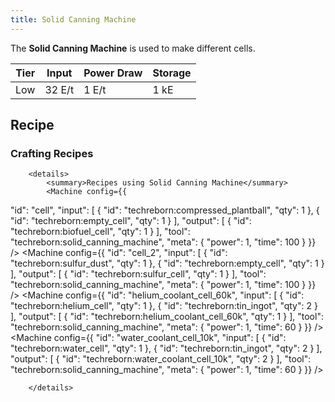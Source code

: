 ```yaml
---
title: Solid Canning Machine
---
```


<ItemImage
  file="solid_canning_machine"
  alt="Solid Canning Machine"
  size="200"
/>

The **Solid Canning Machine** is used to make different cells.

| Tier | Input  | Power Draw | Storage |
| ---- | ------ | ---------- | ------- |
| Low  | 32 E/t | 1 E/t      | 1 kE    |

## Recipe

<CraftingTable recipe="input techreborn:tin_ingot techreborn:electronic_circuit techreborn:tin_ingot input techreborn:tin_ingot techreborn:basic_machine_frame techreborn:tin_ingot input techreborn:tin_ingot techreborn:tin_ingot techreborn:tin_ingot output techreborn:solid_canning_machine" />


### Crafting Recipes
		<details>
			<summary>Recipes using Solid Canning Machine</summary>
			<Machine config={{
  "id": "cell",
  "input": [
    {
      "id": "techreborn:compressed_plantball",
      "qty": 1
    },
    {
      "id": "techreborn:empty_cell",
      "qty": 1
    }
  ],
  "output": [
    {
      "id": "techreborn:biofuel_cell",
      "qty": 1
    }
  ],
  "tool": "techreborn:solid_canning_machine",
  "meta": {
    "power": 1,
    "time": 100
  }
}} />
<Machine config={{
  "id": "cell_2",
  "input": [
    {
      "id": "techreborn:sulfur_dust",
      "qty": 1
    },
    {
      "id": "techreborn:empty_cell",
      "qty": 1
    }
  ],
  "output": [
    {
      "id": "techreborn:sulfur_cell",
      "qty": 1
    }
  ],
  "tool": "techreborn:solid_canning_machine",
  "meta": {
    "power": 1,
    "time": 100
  }
}} />
<Machine config={{
  "id": "helium_coolant_cell_60k",
  "input": [
    {
      "id": "techreborn:helium_cell",
      "qty": 1
    },
    {
      "id": "techreborn:tin_ingot",
      "qty": 2
    }
  ],
  "output": [
    {
      "id": "techreborn:helium_coolant_cell_60k",
      "qty": 1
    }
  ],
  "tool": "techreborn:solid_canning_machine",
  "meta": {
    "power": 1,
    "time": 60
  }
}} />
<Machine config={{
  "id": "water_coolant_cell_10k",
  "input": [
    {
      "id": "techreborn:water_cell",
      "qty": 1
    },
    {
      "id": "techreborn:tin_ingot",
      "qty": 2
    }
  ],
  "output": [
    {
      "id": "techreborn:water_coolant_cell_10k",
      "qty": 2
    }
  ],
  "tool": "techreborn:solid_canning_machine",
  "meta": {
    "power": 1,
    "time": 60
  }
}} />

		</details>